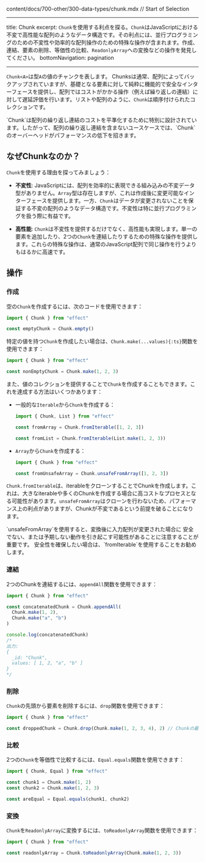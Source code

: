 content/docs/700-other/300-data-types/chunk.mdx
// Start of Selection

---

title: Chunk
excerpt: `Chunk`を使用する利点を探る。`Chunk`はJavaScriptにおける不変で高性能な配列のようなデータ構造です。その利点には、並行プログラミングのための不変性や効率的な配列操作のための特殊な操作が含まれます。作成、連結、要素の削除、等価性の比較、`ReadonlyArray`への変換などの操作を発見してください。
bottomNavigation: pagination

---

`Chunk<A>`は型`A`の値のチャンクを表します。
Chunksは通常、配列によってバックアップされていますが、基礎となる要素に対して純粋に機能的で安全なインターフェースを提供し、配列ではコストがかかる操作（例えば繰り返しの連結）に対して遅延評価を行います。リストや配列のように、`Chunk`は順序付けられたコレクションです。

<Warning>
  `Chunk`は配列の繰り返し連結のコストを平準化するために特別に設計されています。したがって、配列の繰り返し連結を含まないユースケースでは、`Chunk`のオーバーヘッドがパフォーマンスの低下を招きます。
</Warning>

## なぜChunkなのか？

`Chunk`を使用する理由を探ってみましょう：

- **不変性**: JavaScriptには、配列を効率的に表現できる組み込みの不変データ型がありません。`Array`型は存在しますが、これは作成後に変更可能なインターフェースを提供します。一方、`Chunk`はデータが変更されないことを保証する不変の配列のようなデータ構造です。不変性は特に並行プログラミングを扱う際に有益です。

- **高性能**: `Chunk`は不変性を提供するだけでなく、高性能も実現します。単一の要素を追加したり、2つの`Chunk`を連結したりするための特殊な操作を提供します。これらの特殊な操作は、通常のJavaScript配列で同じ操作を行うよりもはるかに高速です。

## 操作

### 作成

空の`Chunk`を作成するには、次のコードを使用できます：

```ts twoslash
import { Chunk } from "effect"

const emptyChunk = Chunk.empty()
```

特定の値を持つ`Chunk`を作成したい場合は、`Chunk.make(...values){:ts}`関数を使用できます：

```ts twoslash
import { Chunk } from "effect"

const nonEmptyChunk = Chunk.make(1, 2, 3)
```

また、値のコレクションを提供することで`Chunk`を作成することもできます。これを達成する方法はいくつかあります：

- 一般的な`Iterable`から`Chunk`を作成する：

  ```ts twoslash
  import { Chunk, List } from "effect"

  const fromArray = Chunk.fromIterable([1, 2, 3])

  const fromList = Chunk.fromIterable(List.make(1, 2, 3))
  ```

- `Array`から`Chunk`を作成する：

  ```ts twoslash
  import { Chunk } from "effect"

  const fromUnsafeArray = Chunk.unsafeFromArray([1, 2, 3])
  ```

`Chunk.fromIterable`は、iterableをクローンすることでChunkを作成します。これは、大きなiterableや多くのChunkを作成する場合に高コストなプロセスとなる可能性があります。`unsafeFromArray`はクローンを行わないため、パフォーマンス上の利点がありますが、Chunkが不変であるという前提を破ることになります。

<Warning>
  `unsafeFromArray`を使用すると、変換後に入力配列が変更された場合に
  安全でない、または予期しない動作を引き起こす可能性があることに注意することが重要です。
  安全性を確保したい場合は、`fromIterable`を使用することをお勧めします。
</Warning>

### 連結

2つのChunkを連結するには、`appendAll`関数を使用できます：

```ts twoslash
import { Chunk } from "effect"

const concatenatedChunk = Chunk.appendAll(
  Chunk.make(1, 2),
  Chunk.make("a", "b")
)

console.log(concatenatedChunk)
/*
出力:
{
  _id: "Chunk",
  values: [ 1, 2, "a", "b" ]
}
*/
```

### 削除

`Chunk`の先頭から要素を削除するには、`drop`関数を使用できます：

```ts twoslash
import { Chunk } from "effect"

const droppedChunk = Chunk.drop(Chunk.make(1, 2, 3, 4), 2) // Chunkの最初の2つの要素を削除します
```

### 比較

2つの`Chunk`を等価性で比較するには、`Equal.equals`関数を使用できます：

```ts twoslash
import { Chunk, Equal } from "effect"

const chunk1 = Chunk.make(1, 2)
const chunk2 = Chunk.make(1, 2, 3)

const areEqual = Equal.equals(chunk1, chunk2)
```

### 変換

`Chunk`を`ReadonlyArray`に変換するには、`toReadonlyArray`関数を使用できます：

```ts twoslash
import { Chunk } from "effect"

const readonlyArray = Chunk.toReadonlyArray(Chunk.make(1, 2, 3))
```

